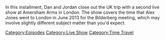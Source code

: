 {{DEFAULTSORT:
    #_EPISODE_0857:Live In London (Night 2)
}}{{Episode
    | title             = Live In London (Night 2)
    | caption           = Listen to this episode on [https://knowledgefight.libsyn.com/857-live-in-london-night-2 Libsyn] [https://open.spotify.com/episode/5gyjbA7CqGmqDiJS1nPpxZ Spotify]
    | episodeNumber     = 857
    | length            = 01:07:33
    | airDate           = October 9, 2023
    | coverageStartDate = June 5, 2013
    | coverageEndDate   = June 9, 2013
    | episodeType       = [[:Category:Live Show|Live Show]], [[:Category:Time Travel|Time Travel]]
    | previousEpisode   = [[856: Live In London (Night 1)]]
}}

{{Stub}}

In this installment, Dan and Jordan close out the UK trip with a second live show at Amersham Arms in London.  The show covers the time that Alex Jones went to London in June 2013 for the Bilderberg meeting, which may involve slightly different subject matter than you'd expect.

[[Category:Episodes]]
[[Category:Live Show]]
[[Category:Time Travel]]
